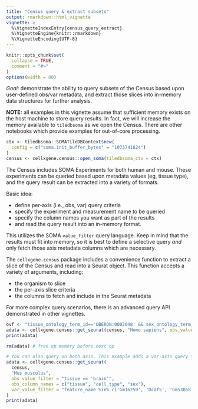 ```yaml
---
title: "Census query & extract subsets"
output: rmarkdown::html_vignette
vignette: >
  %\VignetteIndexEntry{census_query_extract}
  %\VignetteEngine{knitr::rmarkdown}
  %\VignetteEncoding{UTF-8}
---
```


```r
knitr::opts_chunk$set(
  collapse = TRUE,
  comment = "#>"
)
options(width = 80)
```

<!--
THIS VIGNETTE IS BASED ON:
https://github.com/chanzuckerberg/cellxgene-census/blob/main/api/python/notebooks/api_demo/census_query_extract.ipynb

We modified the first query example to reduce the result set size to allow this
notebook to be built in the limited memory of GitHub Actions workers.
-->

*Goal:* demonstrate the ability to query subsets of the Census based upon user-defined obs/var metadata, and extract those slices into in-memory data structures for further analysis.

**NOTE:** all examples in this vignette assume that sufficient memory exists on the host machine to store query results. In fact, we will increase the memory available to `tiledbsoma` as we open the Census. There are other notebooks which provide examples for out-of-core processing.

```r
ctx <- tiledbsoma::SOMATileDBContext$new(
  config = c("soma.init_buffer_bytes" = "1073741824")
)
census <- cellxgene.census::open_soma(tiledbsoma_ctx = ctx)
```

The Census includes SOMA Experiments for both human and mouse. These experiments can be queried based upon metadata values (eg, tissue type), and the query result can be extracted into a variety of formats.

Basic idea:

- define per-axis (i.e., obs, var) query criteria
- specify the experiment and measurement name to be queried
- specify the column names you want as part of the results
- and read the query result into an in-memory format.

This utilizes the SOMA `value_filter` query language. Keep in mind that the results must fit into memory, so it is best to define a selective query *and* only fetch those axis metadata columns which are necessary.

The `cellxgene.census` package includes a convenience function to extract a slice of the Census and read into a Seurat object. This function accepts a variety of arguments, including:

- the organism to slice
- the per-axis slice criteria
- the columns to fetch and include in the Seurat metadata

For more complex query scenarios, there is an advanced query API demonstrated in other vignettes.

```r
ovf <- "tissue_ontology_term_id=='UBERON:0002048' && sex_ontology_term_id=='PATO:0000383' && cell_type_ontology_term_id == 'CL:0000499'"
adata <- cellxgene.census::get_seurat(census, "Homo sapiens", obs_value_filter = ovf)
print(adata)
```

```r
rm(adata) # free up memory before next op
```

```r
# You can also query on both axis. This example adds a var-axis query for a handful of genes, and queries the mouse experiment.
adata <- cellxgene.census::get_seurat(
  census,
  "Mus musculus",
  obs_value_filter = "tissue == 'brain'",
  obs_column_names = c("tissue", "cell_type", "sex"),
  var_value_filter = "feature_name %in% c('Gm16259', 'Dcaf5', 'Gm53058')"
)
print(adata)
```
